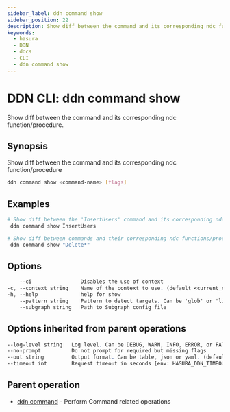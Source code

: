 ```yaml
---
sidebar_label: ddn command show
sidebar_position: 22
description: Show diff between the command and its corresponding ndc function/procedure using the DDN CLI
keywords:
  - hasura
  - DDN
  - docs
  - CLI
  - ddn command show
---
```


# DDN CLI: ddn command show

Show diff between the command and its corresponding ndc function/procedure.

## Synopsis

Show diff between the command and its corresponding ndc function/procedure

```bash
ddn command show <command-name> [flags]
```

## Examples

```bash
# Show diff between the 'InsertUsers' command and its corresponding ndc function/procedure
 ddn command show InsertUsers

# Show diff between commands and their corresponding ndc functions/procedures for all commands matching glob pattern 'Delete*'
 ddn command show "Delete*"
```

## Options

```sass
    --ci                Disables the use of context
-c, --context string    Name of the context to use. (default <current_context>)
-h, --help              help for show
    --pattern string    Pattern to detect targets. Can be 'glob' or 'literal'. (default "glob")
    --subgraph string   Path to Subgraph config file
```

## Options inherited from parent operations

```sass
--log-level string   Log level. Can be DEBUG, WARN, INFO, ERROR, or FATAL. (default "INFO")
--no-prompt          Do not prompt for required but missing flags
--out string         Output format. Can be table, json or yaml. (default "table")
--timeout int        Request timeout in seconds [env: HASURA_DDN_TIMEOUT] (default 100)
```

## Parent operation

- [ddn command](/cli/commands/ddn_command) - Perform Command related operations

